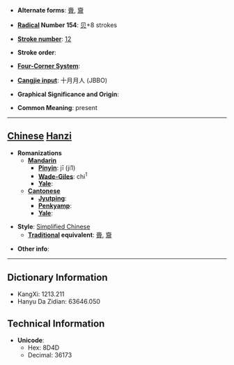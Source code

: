 * '''Alternate forms''': [[賫]], [[齎]]

* '''[[Wiktionary:Chinese radical index| Radical]] Number 154''': [[Wiktionary:Chinese radical index 贝|贝]]+8 strokes

* '''[[Wiktionary:Chinese total strokes index|Stroke number]]''': [[Wiktionary:Chinese total strokes index 12|12]]

* '''Stroke order''': 

* '''[[Wiktionary:Chinese four corner index|Four-Corner System]]''': 

* '''[[Wiktionary:Chinese Cangjie index|Cangjie input]]''': 十月月人 (JBBO)

* '''Graphical Significance and Origin''': 

* '''Common Meaning''': present

----

== [[Chinese]] [[Hanzi]] ==

* '''Romanizations'''
** '''[[Mandarin]]'''
*** '''[[Pinyin]]''': jī (ji1)
*** '''[[Wade-Giles]]''': chi<sup>1</sup>
*** '''[[Yale]]''': 
** '''[[Cantonese]]'''
*** '''[[Jyutping]]''':
*** '''[[Penkyamp]]''': 
*** '''[[Yale]]''': 

* '''Style''': [[Simplified Chinese]] 
** '''[[Traditional Chinese|Traditional]] equivalent''': [[賫]], [[齎]]

* '''Other info''': 

----

== Dictionary Information ==

* KangXi: 1213.211
* Hanyu Da Zidian: 63646.050

== Technical Information ==

* '''Unicode''':
** Hex: 8D4D
** Decimal: 36173